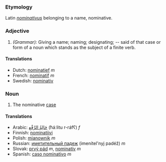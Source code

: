 ===Etymology===
Latin ''[[nominativus]]'' belonging to a name, nominative.
===Adjective===
#''(Grammar):'' Giving a name; naming; designating; -- said of that case or form of a noun which stands as the subject of a finite verb.
====Translations====
*Dutch: [[nominatief]] ''m''
*French: [[nominatif]] ''m''
*Swedish: [[nominativ]]

===Noun===
#The nominative [[case]]
====Translations====
*Arabic: [[حالة الرفع|حَالِةُ الرَّفْع]] (ħáːlitu r-ráfʕ) ''f''
*Finnish: [[nominatiivi]]
*Polish: [[mianownik]] ''m''
*Russian: [[иметительный падеж]] (imenítel'nyj padéž) ''m''
*Slovak: [[prvý pád]] ''m'', [[nominatív]] ''m''
*Spanish: [[caso nominativo]] ''m''